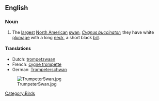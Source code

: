 ==English==

===Noun===
{{wikipedia}}
{{en-noun|sg=[[trumpeter]] [[swan]]}}

# The [[largest]] [[North American]] [[swan]], ''[[Cygnus buccinator]]''; they have white [[plumage]] with a long [[neck]], a short black [[bill]].

====Translations====
*Dutch: [[trompetzwaan]] {{f}}
*French: [[cygne trompette]] {{m}}
*German: [[Trompeterschwan]]

[[Category:Birds]]

[[Image:TrumpeterSwan.jpg|thumb]]